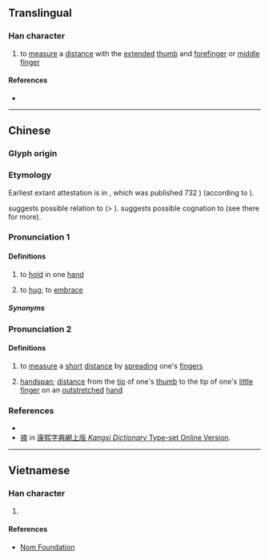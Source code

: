{{character info}}
==Translingual==

===Han character===
{{Han char|rn=64|rad=手|as=09|sn=12|four=54027|canj=QJBJ|ids=⿰扌南}}

# {{lb|zh|Cantonese}} to [[measure]] a [[distance]] with the [[extended]] [[thumb]] and [[forefinger]] or [[middle finger]]

====References====
* {{Han ref|kx=0441.050|dkj=12327|dj=0792.010|hdz=31913.010|uh=63C7|ud=25543|bh=D96B|bd=55659}}

----

==Chinese==
{{zh-forms}}

===Glyph origin===
{{Han etym}}

===Etymology===
Earliest extant attestation is in {{w|Tangyun}}, which was published 732 {{CE}}) (according to {{w|Kangxi dictionary}}).

{{zh-ref|Schuessler (2007)}} suggests possible relation to {{cog|mkh-vie-pro|*-namʔ}} (> {{cog|vi|nắm||to grip, to grasp, to hold; > a [[handful]], a [[fistful]]}}). {{zh-ref|Unger (1995)}} suggests possible cognation to {{zh-l|深}} (see there for more).

===Pronunciation 1===
{{zh-pron
|m=nǎn
|c=naam5
|h=pfs=nám;gd=nam3
|mc=y
|oc=y
|cat=v
}}

====Definitions====
{{zh-hanzi}}

# {{lb|zh|obsolete}} to [[hold]] in one [[hand]]
# {{lb|zh|Hakka}} to [[hug]]; to [[embrace]]

=====Synonyms=====
{{zh-dial|摟}}

===Pronunciation 2===
{{zh-pron
|c=naam3
|cat=v
}}

====Definitions====
{{zh-hanzi}}

# {{lb|zh|Cantonese}} to [[measure]] a [[short]] [[distance]] by [[spreading]] one's [[fingers]]
# {{lb|zh|Cantonese}} [[handspan]]; [[distance]] from the [[tip]] of one's [[thumb]] to the tip of one's [[little finger]] on an [[outstretched]] [[hand]]

===References===
* {{R:yue:mfccd}}
* [https://www.kangxizidian.com/kxhans/%E6%8F%87 揇] in [http://www.kangxizidian.com 康熙字典網上版 ''Kangxi Dictionary'' Type-set Online Version].

----

==Vietnamese==

===Han character===
{{vi-readings|rs=手09|reading=nêm, nắm, nen, nên}}

# {{rfdef|vi|sort=手09}}

====References====
* [http://nomfoundation.org/common/nom_details.php?codepoint=63c7 Nom Foundation]
